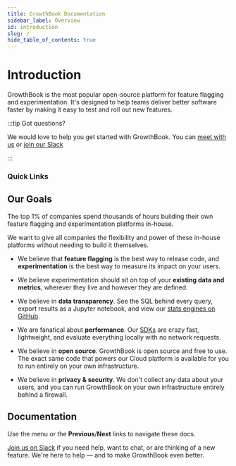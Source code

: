```yaml
---
title: GrowthBook Documentation
sidebar_label: Overview
id: introduction
slug: /
hide_table_of_contents: true
---
```



# Introduction

GrowthBook is the most popular open-source platform for feature flagging and experimentation. It's designed to help teams deliver better software faster by making it easy to test and roll out new features.

:::tip Got questions?

We would love to help you get started with GrowthBook. You can [meet with us](https://calendly.com/growthbook) or [join our Slack](https://slack.growthbook.io?ref=docs-home)

:::

### Quick Links

<div className="button-card-grid button-card-grid-2-3">
  <ButtonCard
      to={'/overview'}
      title="How it works"
      description="Learn about what GrowthBook does and how it works"
      color="default"
  />
  <ButtonCard
    to={'/quick-start'}
    title="Quick Start"
    description="Get GrowthBook running in 10 minutes"
  />
  <ButtonCard
    to={'/using'}
    title="Get our open source guide to successful experimentation"
    description="This guide outlines everything you need to know as you scale up experimentation at your company. It covers everything from foundational knowledge (“What is an experiment?”) to advanced topics and common mistakes."
    color="default"
  />
  
</div>

## Our Goals

The top 1% of companies spend thousands of hours building their own feature flagging and experimentation platforms in-house.

We want to give all companies the flexibility and power of these in-house platforms without needing to build it themselves.

- We believe that **feature flagging** is the best way to release code, and **experimentation** is the best way to measure its impact on your users.

- We believe experimentation should sit on top of your **existing data and metrics**, wherever they live and however they are defined.

- We believe in **data transparency**. See the SQL behind every query, export results as a Jupyter notebook, and view our [stats engines on GitHub](https://github.com/growthbook/growthbook/tree/main/packages/stats).

- We are fanatical about **performance**. Our [SDKs](/lib) are crazy fast, lightweight, and evaluate everything locally with no network requests.

- We believe in **open source**. GrowthBook is open source and free to use. The exact same code that powers our Cloud platform is available for you to run entirely on your own infrastructure.

- We believe in **privacy & security**. We don't collect any data about your users, and you can run GrowthBook on your own infrastructure entirely behind a firewall.

## Documentation

Use the menu or the **Previous**/**Next** links to navigate these docs.

[Join us on Slack](https://slack.growthbook.io?ref=docs-home) if you need help, want to chat, or are thinking of a new feature. We're here to help — and to make GrowthBook even better.
